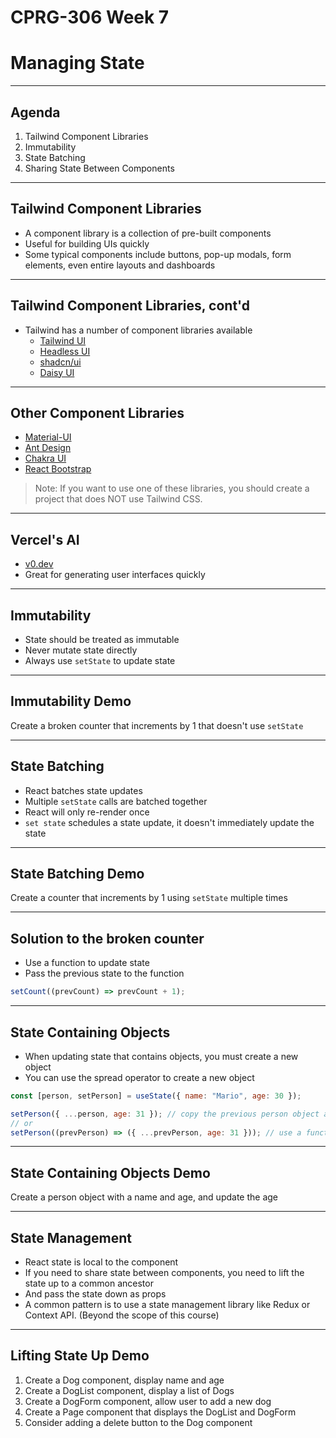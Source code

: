 # CPRG-306 Week 7

# Managing State

---

## Agenda

1. Tailwind Component Libraries
2. Immutability
3. State Batching
4. Sharing State Between Components

---

## Tailwind Component Libraries

- A component library is a collection of pre-built components
- Useful for building UIs quickly
- Some typical components include buttons, pop-up modals, form elements, even entire layouts and dashboards

---

## Tailwind Component Libraries, cont'd

- Tailwind has a number of component libraries available
  - [Tailwind UI](https://tailwindui.com/)
  - [Headless UI](https://headlessui.dev/)
  - [shadcn/ui](https://ui.shadcn.com/)
  - [Daisy UI](https://daisyui.com/)

---

## Other Component Libraries

- [Material-UI](https://material-ui.com/)
- [Ant Design](https://ant.design/)
- [Chakra UI](https://chakra-ui.com/)
- [React Bootstrap](https://react-bootstrap.github.io/)

> Note: If you want to use one of these libraries, you should create a project that does NOT use Tailwind CSS.

---

## Vercel's AI

- [v0.dev](https://v0.dev/)
- Great for generating user interfaces quickly

---

## Immutability

- State should be treated as immutable
- Never mutate state directly
- Always use `setState` to update state

---

## Immutability Demo

Create a broken counter that increments by 1 that doesn't use `setState`

---

## State Batching

- React batches state updates
- Multiple `setState` calls are batched together
- React will only re-render once
- `set state` schedules a state update, it doesn't immediately update the state

---

## State Batching Demo

Create a counter that increments by 1 using `setState` multiple times

---

## Solution to the broken counter

- Use a function to update state
- Pass the previous state to the function

```javascript
setCount((prevCount) => prevCount + 1);
```

---

## State Containing Objects

- When updating state that contains objects, you must create a new object
- You can use the spread operator to create a new object

```javascript
const [person, setPerson] = useState({ name: "Mario", age: 30 });

setPerson({ ...person, age: 31 }); // copy the previous person object and update the age
// or
setPerson((prevPerson) => ({ ...prevPerson, age: 31 })); // use a function to update the state
```

---

## State Containing Objects Demo

Create a person object with a name and age, and update the age

---

## State Management

- React state is local to the component
- If you need to share state between components, you need to lift the state up to a common ancestor
- And pass the state down as props
- A common pattern is to use a state management library like Redux or Context API. (Beyond the scope of this course)

---

## Lifting State Up Demo

1. Create a Dog component, display name and age
2. Create a DogList component, display a list of Dogs
3. Create a DogForm component, allow user to add a new dog
4. Create a Page component that displays the DogList and DogForm
5. Consider adding a delete button to the Dog component
